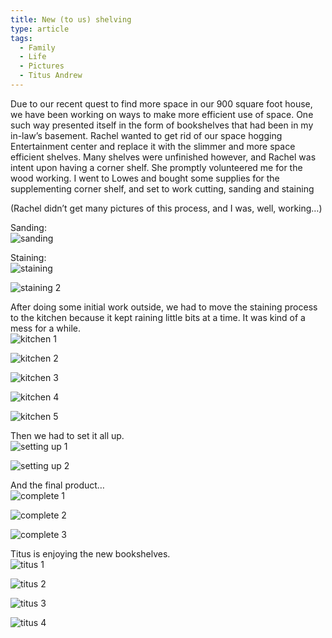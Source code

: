 ```yaml
---
title: New (to us) shelving
type: article
tags:
  - Family
  - Life
  - Pictures
  - Titus Andrew
---
```


Due to our recent quest to find more space in our 900 square foot house, we have been working on ways to make more efficient use of space. One such way presented itself in the form of bookshelves that had been in my in-law’s basement. Rachel wanted to get rid of our space hogging Entertainment center and replace it with the slimmer and more space efficient shelves. Many shelves were unfinished however, and Rachel was intent upon having a corner shelf. She promptly volunteered me for the wood working. I went to Lowes and bought some supplies for the supplementing corner shelf, and set to work cutting, sanding and staining

(Rachel didn’t get many pictures of this process, and I was, well, working…)

Sanding:  
![sanding](/images/uploads/DSC_0497.jpg)

Staining:  
![staining](/images/uploads/DSC_0499.jpg)

![staining 2](/images/uploads/DSC_0507.jpg)

After doing some initial work outside, we had to move the staining process to the kitchen because it kept raining little bits at a time. It was kind of a mess for a while.  
![kitchen 1](/images/uploads/DSC_0513.jpg)

![kitchen 2](/images/uploads/DSC_0516.jpg)

![kitchen 3](/images/uploads/DSC_0800.jpg)

![kitchen 4](/images/uploads/DSC_0801.jpg)

![kitchen 5](/images/uploads/DSC_0802.jpg)

Then we had to set it all up.  
![setting up 1](/images/uploads/DSC_0797.jpg)

![setting up 2](/images/uploads/DSC_0798.jpg)

And the final product…  
![complete 1](/images/uploads/DSC_0804.jpg)

![complete 2](/images/uploads/DSC_0805.jpg)

![complete 3](/images/uploads/DSC_0807.jpg)

Titus is enjoying the new bookshelves.  
![titus 1](/images/uploads/DSC_0817.jpg)

![titus 2](/images/uploads/DSC_0819.jpg)

![titus 3](/images/uploads/DSC_0820.jpg)

![titus 4](/images/uploads/DSC_0821.jpg)
